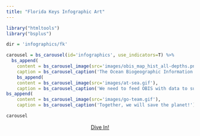 ```yaml
---
title: "Florida Keys Infographic Art"
---
```


```r
library("htmltools")
library("bsplus")

dir = 'infographics/fk'

carousel = bs_carousel(id='infographics', use_indicators=T) %>%
  bs_append(
    content = bs_carousel_image(src='images/obis_map_hist_all-depths.png'),
    caption = bs_carousel_caption('The Ocean Biogeographic Information System (OBIS) is the global repository for marine biological observations.')) %>%
    bs_append(
    content = bs_carousel_image(src='images/at-sea.gif'),
    caption = bs_carousel_caption('We need to feed OBIS with data to sufficiently report on the state of life in the sea.')) %>%
bs_append(
    content = bs_carousel_image(src='images/go-team.gif'),
    caption = bs_carousel_caption('Together, we will save the planet!'))

carousel
```
<p><center>
  <a href="./v2-app.html" class="btn btn-primary" role="button">Dive In!</a>
</center></p>
